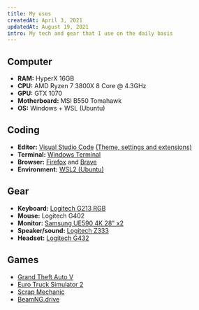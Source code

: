 ```yaml
---
title: My uses
createdAt: April 3, 2021
updatedAt: August 19, 2021
intro: My tech and gear that I use on the daily basis
---
```


## Computer

- **RAM:** HyperX 16GB
- **CPU:** AMD Ryzen 7 3800X 8 Core @ 4.3GHz
- **GPU:** GTX 1070
- **Motherboard:** MSI B550 Tomahawk
- **OS:** Windows + WSL (Ubuntu)

## Coding

- **Editor:** [Visual Studio Code](https://code.visualstudio.com) [(Theme, settings and extensions)](https://github.com/Dev-CasperTheGhost/dotfiles)
- **Terminal:** [Windows Terminal](https://github.com/microsoft/terminal)
- **Browser:** [Firefox](https://www.mozilla.org/en-US/firefox/new/) and [Brave](https://brave.com/)
- **Environment:** [WSL2 (Ubuntu)](https://docs.microsoft.com/en-us/windows/wsl/install-win10)

## Gear

- **Keyboard:** [Logitech G213 RGB](https://www.logitechg.com/en-us/products/gaming-keyboards/g213-rgb-gaming-keyboard.html)
- **Mouse:** Logitech G402
- **Monitor:** [Samsung UE590 4K 28" x2](https://www.samsung.com/us/computing/monitors/uhd-and-wqhd/samsung-uhd-28-monitor-with-high-glossy-black-finish-lu28e590ds-za/)
- **Speaker/sound:** [Logitech Z333](https://www.logitech.com/en-us/products/speakers/z333-speaker-system-subwoofer.980-001203.html?crid=47)
- **Headset:** [Logitech G432](https://www.logitechg.com/en-us/products/gaming-audio/g432-7-1-surround-sound-gaming-headset.981-000769.html)

## Games

- [Grand Theft Auto V](https://store.steampowered.com/app/271590/Grand_Theft_Auto_V/)
- [Euro Truck Simulator 2](https://store.steampowered.com/app/227300/Euro_Truck_Simulator_2/)
- [Scrap Mechanic](https://store.steampowered.com/app/387990/Scrap_Mechanic/)
- [BeamNG.drive](https://store.steampowered.com/app/284160/BeamNGdrive/)
